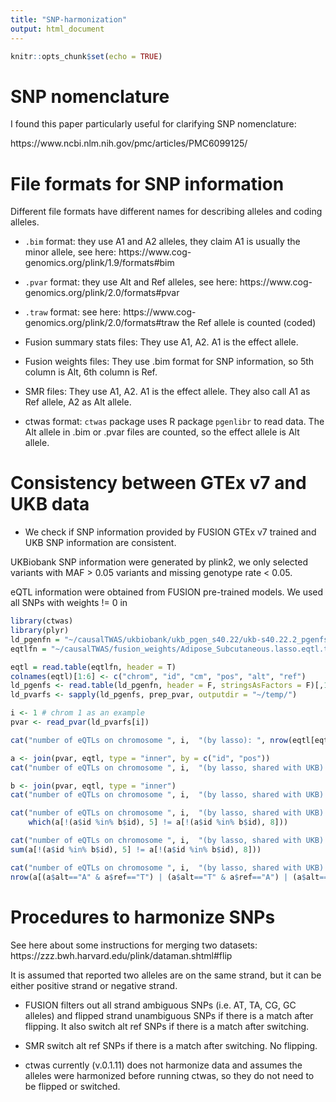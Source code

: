 ```yaml
---
title: "SNP-harmonization"
output: html_document
---
```


```r
knitr::opts_chunk$set(echo = TRUE)
```

# SNP nomenclature 

I found this paper particularly useful for clarifying SNP nomenclature:

https://www.ncbi.nlm.nih.gov/pmc/articles/PMC6099125/


# File formats for SNP information

Different file formats have different names for describing alleles and coding alleles.

* `.bim` format: they use A1 and A2 alleles, they claim A1 is usually the minor allele, see here: https://www.cog-genomics.org/plink/1.9/formats#bim

* `.pvar` format: they use Alt and Ref alleles, see here: https://www.cog-genomics.org/plink/2.0/formats#pvar

* `.traw` format: see here: https://www.cog-genomics.org/plink/2.0/formats#traw
the Ref allele is counted (coded)

* Fusion summary stats files: They use A1, A2. A1 is the effect allele.

* Fusion weights files: They use .bim format for SNP information, so 5th column is Alt, 6th column is Ref.

* SMR files: They use A1, A2. A1 is the effect allele. They also call A1 as Ref allele, A2 as Alt allele.

* ctwas format: `ctwas` package uses R package `pgenlibr` to read data. The Alt allele in .bim or .pvar files are counted, so the effect allele is Alt allele.

# Consistency between GTEx v7 and UKB data

* We check if SNP information provided by FUSION GTEx v7 trained and UKB SNP information are consistent.

UKBiobank SNP information were generated by plink2, we only selected variants with MAF > 0.05 variants and missing genotype rate < 0.05.

eQTL information were obtained from FUSION pre-trained models. We used all SNPs with weights != 0 in 

```r
library(ctwas)
library(plyr)
ld_pgenfn = "~/causalTWAS/ukbiobank/ukb_pgen_s40.22/ukb-s40.22.2_pgenfs.txt"
eqtlfn = "~/causalTWAS/fusion_weights/Adipose_Subcutaneous.lasso.eqtl.txt"

eqtl = read.table(eqtlfn, header = T)
colnames(eqtl)[1:6] <- c("chrom", "id", "cm", "pos", "alt", "ref")
ld_pgenfs <- read.table(ld_pgenfn, header = F, stringsAsFactors = F)[,1]
ld_pvarfs <- sapply(ld_pgenfs, prep_pvar, outputdir = "~/temp/")

i <- 1 # chrom 1 as an example
pvar <- read_pvar(ld_pvarfs[i])

cat("number of eQTLs on chromosome ", i,  "(by lasso): ", nrow(eqtl[eqtl$chrom == i,]))

a <- join(pvar, eqtl, type = "inner", by = c("id", "pos"))
cat("number of eQTLs on chromosome ", i,  "(by lasso, shared with UKB): ", nrow(a))

b <- join(pvar, eqtl, type = "inner")
cat("number of eQTLs on chromosome ", i,  "(by lasso, shared with UKB) that match: ", nrow(b))

cat("number of eQTLs on chromosome ", i,  "(by lasso, shared with UKB) that match after reverse alt and ref: ",
    which(a[!(a$id %in% b$id), 5] != a[!(a$id %in% b$id), 8]))

cat("number of eQTLs on chromosome ", i,  "(by lasso, shared with UKB) that match after flip: ",
sum(a[!(a$id %in% b$id), 5] != a[!(a$id %in% b$id), 8]))

cat("number of eQTLs on chromosome ", i,  "(by lasso, shared with UKB) that are strand ambiguous: ",
nrow(a[(a$alt=="A" & a$ref=="T") | (a$alt=="T" & a$ref=="A") | (a$alt=="C" & a$ref=="G") | (a$alt=="G" & a$ref=="C"),]))
```

# Procedures to harmonize SNPs

See here about some instructions for merging two datasets: 
https://zzz.bwh.harvard.edu/plink/dataman.shtml#flip

It is assumed that reported two alleles are on the same strand, but it can be either positive strand or negative strand.

* FUSION filters out all strand ambiguous SNPs (i.e. AT, TA, CG, GC alleles) and flipped strand unambiguous SNPs if there is a match after flipping. It also switch alt ref SNPs if there is a match after switching. 

* SMR switch alt ref SNPs if there is a match after switching. No flipping.

* ctwas currently (v.0.1.11) does not harmonize data and assumes the alleles were harmonized before running ctwas, so they do not need to be flipped or switched.


